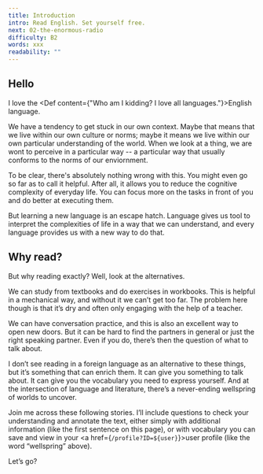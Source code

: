 ```yaml
---
title: Introduction
intro: Read English. Set yourself free.
next: 02-the-enormous-radio
difficulty: B2
words: xxx
readability: ""
---
```


## Hello

I love the <Def content={"Who am I kidding? I love all languages."}>English language</Def>.

We have a tendency to get stuck in our own context. Maybe that means that we live within our own culture or norms; maybe it means we live within our own particular understanding of the world. When we look at a thing, we are wont to perceive in a particular way -- a particular way that usually conforms to the norms of our enviornment.

To be clear, there's absolutely nothing wrong with this. You might even go so far as to call it helpful. After all, it allows you to reduce the cognitive complexity of everyday life. You can focus more on the tasks in front of you and do better at executing them.

But learning a new language is an escape hatch. Language gives us tool to interpret the complexities of life in a way that we can understand, and every language provides us with a new way to do that.

## Why read?

But why reading exactly? Well, look at the alternatives.

We can study from textbooks and do exercises in workbooks. This is helpful in a mechanical way, and without it we can’t get too far. The problem here though is that it’s dry and often only engaging with the help of a teacher.

We can have conversation practice, and this is also an excellent way to open new doors. But it can be hard to find the partners in general or just the right speaking partner. Even if you do, there’s then the question of what to talk about.

I don’t see reading in a foreign language as an alternative to these things, but it’s something that can enrich them. It can give you something to talk about. It can give you the vocabulary you need to express yourself. And at the intersection of language and literature, there’s a never-ending <Def content="an original and plentiful source" user={user} location={path}>wellspring</Def> of worlds to uncover.

Join me across these following stories. I’ll include questions to check your understanding and annotate the text, either simply with additional information (like the first sentence on this page), or with vocabulary you can save and view in your <a href={`/profile?ID=${user}`}>user profile</a> (like the word “wellspring” above).

Let’s go?
